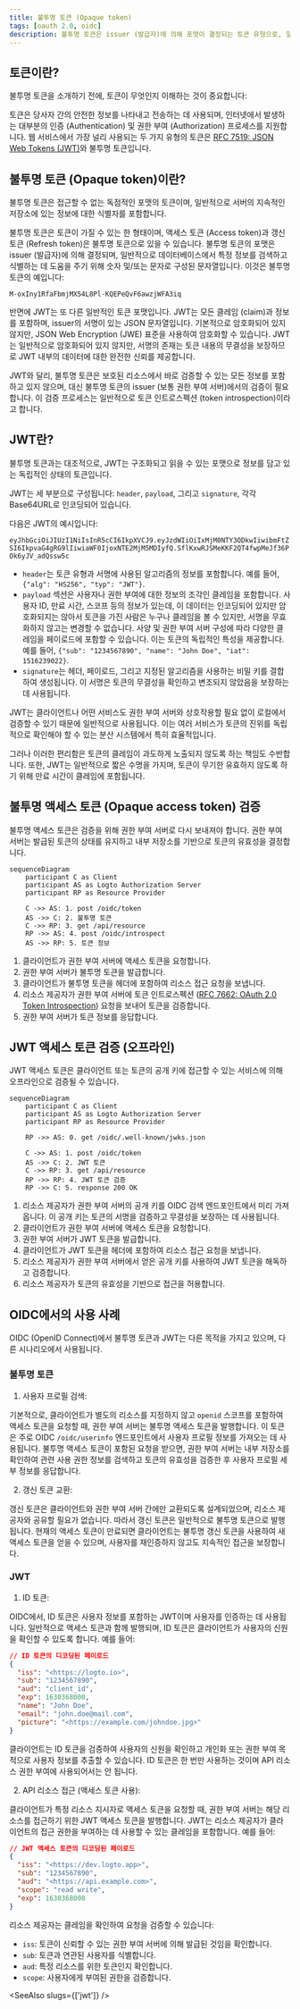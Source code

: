 ```yaml
---
title: 불투명 토큰 (Opaque token)
tags: [oauth 2.0, oidc]
description: 불투명 토큰은 issuer (발급자)에 의해 포맷이 결정되는 토큰 유형으로, 일반적으로 문자열이나 숫자의 형태를 띠며, 직접적인 유효성 검증을 위한 필수 정보가 아닌 issuer에 의해 검증되어야 하는 토큰입니다.
---
```


## 토큰이란?

불투명 토큰을 소개하기 전에, 토큰이 무엇인지 이해하는 것이 중요합니다:

토큰은 당사자 간의 안전한 정보를 나타내고 전송하는 데 사용되며, 인터넷에서 발생하는 대부분의 인증 (Authentication) 및 권한 부여 (Authorization) 프로세스를 지원합니다. 웹 서비스에서 가장 널리 사용되는 두 가지 유형의 토큰은 [RFC 7519: JSON Web Tokens (JWT)](https://datatracker.ietf.org/doc/html/rfc7519)와 불투명 토큰입니다.

## 불투명 토큰 (Opaque token)이란?

불투명 토큰은 접근할 수 없는 독점적인 포맷의 토큰이며, 일반적으로 서버의 지속적인 저장소에 있는 정보에 대한 식별자를 포함합니다.

불투명 토큰은 토큰이 가질 수 있는 한 형태이며, 액세스 토큰 (Access token)과 갱신 토큰 (Refresh token)은 불투명 토큰으로 있을 수 있습니다. 불투명 토큰의 포맷은 issuer (발급자)에 의해 결정되며, 일반적으로 데이터베이스에서 특정 정보를 검색하고 식별하는 데 도움을 주기 위해 숫자 및/또는 문자로 구성된 문자열입니다. 이것은 불투명 토큰의 예입니다:

```
M-oxIny1RfaFbmjMX54L8Pl-KQEPeQvF6awzjWFA3iq
```

반면에 JWT는 또 다른 일반적인 토큰 포맷입니다. JWT는 모든 클레임 (claim)과 정보를 포함하며, issuer의 서명이 있는 JSON 문자열입니다. 기본적으로 암호화되어 있지 않지만, JSON Web Encryption (JWE) 표준을 사용하여 암호화할 수 있습니다. JWT는 일반적으로 암호화되어 있지 않지만, 서명의 존재는 토큰 내용의 무결성을 보장하므로 JWT 내부의 데이터에 대한 완전한 신뢰를 제공합니다.

JWT와 달리, 불투명 토큰은 보호된 리소스에서 바로 검증할 수 있는 모든 정보를 포함하고 있지 않으며, 대신 불투명 토큰의 issuer (보통 권한 부여 서버)에서의 검증이 필요합니다. 이 검증 프로세스는 일반적으로 토큰 인트로스펙션 (token introspection)이라고 합니다.

## JWT란?

불투명 토큰과는 대조적으로, JWT는 구조화되고 읽을 수 있는 포맷으로 정보를 담고 있는 독립적인 상태의 토큰입니다.

JWT는 세 부분으로 구성됩니다: `header`, `payload`, 그리고 `signature`, 각각 Base64URL로 인코딩되어 있습니다.

다음은 JWT의 예시입니다:

`eyJhbGciOiJIUzI1NiIsInR5cCI6IkpXVCJ9.eyJzdWIiOiIxMjM0NTY3ODkwIiwibmFtZSI6IkpvaG4gRG9lIiwiaWF0IjoxNTE2MjM5MDIyfQ.SflKxwRJSMeKKF2QT4fwpMeJf36POk6yJV_adQssw5c`

- `header`는 토큰 유형과 서명에 사용된 알고리즘의 정보를 포함합니다. 예를 들어, `{"alg": "HS256", "typ": "JWT"}`.
- `payload` 섹션은 사용자나 권한 부여에 대한 정보의 조각인 클레임을 포함합니다. 사용자 ID, 만료 시간, 스코프 등의 정보가 있는데, 이 데이터는 인코딩되어 있지만 암호화되지는 않아서 토큰을 가진 사람은 누구나 클레임을 볼 수 있지만, 서명을 무효화하지 않고는 변경할 수 없습니다. 사양 및 권한 부여 서버 구성에 따라 다양한 클레임을 페이로드에 포함할 수 있습니다. 이는 토큰의 독립적인 특성을 제공합니다. 예를 들어, `{"sub": "1234567890", "name": "John Doe", "iat": 1516239022}`.
- `signature`는 헤더, 페이로드, 그리고 지정된 알고리즘을 사용하는 비밀 키를 결합하여 생성됩니다. 이 서명은 토큰의 무결성을 확인하고 변조되지 않았음을 보장하는 데 사용됩니다.

JWT는 클라이언트나 어떤 서비스도 권한 부여 서버와 상호작용할 필요 없이 로컬에서 검증할 수 있기 때문에 일반적으로 사용됩니다. 이는 여러 서비스가 토큰의 진위를 독립적으로 확인해야 할 수 있는 분산 시스템에서 특히 효율적입니다.

그러나 이러한 편리함은 토큰의 클레임이 과도하게 노출되지 않도록 하는 책임도 수반합니다. 또한, JWT는 일반적으로 짧은 수명을 가지며, 토큰이 무기한 유효하지 않도록 하기 위해 만료 시간이 클레임에 포함됩니다.

## 불투명 액세스 토큰 (Opaque access token) 검증

불투명 액세스 토큰은 검증을 위해 권한 부여 서버로 다시 보내져야 합니다. 권한 부여 서버는 발급된 토큰의 상태를 유지하고 내부 저장소를 기반으로 토큰의 유효성을 결정합니다.

```mermaid
sequenceDiagram
    participant C as Client
    participant AS as Logto Authorization Server
    participant RP as Resource Provider

    C ->> AS: 1. post /oidc/token
    AS ->> C: 2. 불투명 토큰
    C ->> RP: 3. get /api/resource
    RP ->> AS: 4. post /oidc/introspect
    AS ->> RP: 5. 토큰 정보
```

1. 클라이언트가 권한 부여 서버에 액세스 토큰을 요청합니다.
2. 권한 부여 서버가 불투명 토큰을 발급합니다.
3. 클라이언트가 불투명 토큰을 헤더에 포함하여 리소스 접근 요청을 보냅니다.
4. 리소스 제공자가 권한 부여 서버에 토큰 인트로스펙션 ([RFC 7662: OAuth 2.0 Token Introspection](https://datatracker.ietf.org/doc/html/rfc7662)) 요청을 보내어 토큰을 검증합니다.
5. 권한 부여 서버가 토큰 정보를 응답합니다.

## JWT 액세스 토큰 검증 (오프라인)

JWT 액세스 토큰은 클라이언트 또는 토큰의 공개 키에 접근할 수 있는 서비스에 의해 오프라인으로 검증될 수 있습니다.

```mermaid
sequenceDiagram
    participant C as Client
    participant AS as Logto Authorization Server
    participant RP as Resource Provider

    RP ->> AS: 0. get /oidc/.well-known/jwks.json

    C ->> AS: 1. post /oidc/token
    AS ->> C: 2. JWT 토큰
    C ->> RP: 3. get /api/resource
    RP ->> RP: 4. JWT 토큰 검증
    RP ->> C: 5. response 200 OK
```

1. 리소스 제공자가 권한 부여 서버의 공개 키를 OIDC 검색 엔드포인트에서 미리 가져옵니다. 이 공개 키는 토큰의 서명을 검증하고 무결성을 보장하는 데 사용됩니다.
2. 클라이언트가 권한 부여 서버에 액세스 토큰을 요청합니다.
3. 권한 부여 서버가 JWT 토큰을 발급합니다.
4. 클라이언트가 JWT 토큰을 헤더에 포함하여 리소스 접근 요청을 보냅니다.
5. 리소스 제공자가 권한 부여 서버에서 얻은 공개 키를 사용하여 JWT 토큰을 해독하고 검증합니다.
6. 리소스 제공자가 토큰의 유효성을 기반으로 접근을 허용합니다.

## OIDC에서의 사용 사례

OIDC (OpenID Connect)에서 불투명 토큰과 JWT는 다른 목적을 가지고 있으며, 다른 시나리오에서 사용됩니다.

### 불투명 토큰

1. 사용자 프로필 검색:

기본적으로, 클라이언트가 별도의 리소스를 지정하지 않고 `openid` 스코프를 포함하여 액세스 토큰을 요청할 때, 권한 부여 서버는 불투명 액세스 토큰을 발행합니다. 이 토큰은 주로 OIDC `/oidc/userinfo` 엔드포인트에서 사용자 프로필 정보를 가져오는 데 사용됩니다. 불투명 액세스 토큰이 포함된 요청을 받으면, 권한 부여 서버는 내부 저장소를 확인하여 관련 사용 권한 정보를 검색하고 토큰의 유효성을 검증한 후 사용자 프로필 세부 정보를 응답합니다.

2. 갱신 토큰 교환:

갱신 토큰은 클라이언트와 권한 부여 서버 간에만 교환되도록 설계되었으며, 리소스 제공자와 공유할 필요가 없습니다. 따라서 갱신 토큰은 일반적으로 불투명 토큰으로 발행됩니다. 현재의 액세스 토큰이 만료되면 클라이언트는 불투명 갱신 토큰을 사용하여 새 액세스 토큰을 얻을 수 있으며, 사용자를 재인증하지 않고도 지속적인 접근을 보장합니다.

### JWT

1. ID 토큰:

OIDC에서, ID 토큰은 사용자 정보를 포함하는 JWT이며 사용자를 인증하는 데 사용됩니다. 일반적으로 액세스 토큰과 함께 발행되며, ID 토큰은 클라이언트가 사용자의 신원을 확인할 수 있도록 합니다. 예를 들어:

```json
// ID 토큰의 디코딩된 페이로드
{
  "iss": "<https://logto.io>",
  "sub": "1234567890",
  "aud": "client_id",
  "exp": 1630368000,
  "name": "John Doe",
  "email": "john.doe@mail.com",
  "picture": "<https://example.com/johndoe.jpg>"
}
```

클라이언트는 ID 토큰을 검증하여 사용자의 신원을 확인하고 개인화 또는 권한 부여 목적으로 사용자 정보를 추출할 수 있습니다. ID 토큰은 한 번만 사용하는 것이며 API 리소스 권한 부여에 사용되어서는 안 됩니다.

2. API 리소스 접근 (액세스 토큰 사용):

클라이언트가 특정 리소스 지시자로 액세스 토큰을 요청할 때, 권한 부여 서버는 해당 리소스를 접근하기 위한 JWT 액세스 토큰을 발행합니다. JWT는 리소스 제공자가 클라이언트의 접근 권한을 부여하는 데 사용할 수 있는 클레임을 포함합니다. 예를 들어:

```json
// JWT 액세스 토큰의 디코딩된 페이로드
{
  "iss": "<https://dev.logto.app>",
  "sub": "1234567890",
  "aud": "<https://api.example.com>",
  "scope": "read write",
  "exp": 1630368000
}
```

리소스 제공자는 클레임을 확인하여 요청을 검증할 수 있습니다:

- `iss`: 토큰이 신뢰할 수 있는 권한 부여 서버에 의해 발급된 것임을 확인합니다.
- `sub`: 토큰과 연관된 사용자를 식별합니다.
- `aud`: 특정 리소스를 위한 토큰인지 확인합니다.
- `scope`: 사용자에게 부여된 권한을 검증합니다.

<SeeAlso slugs={['jwt']} />